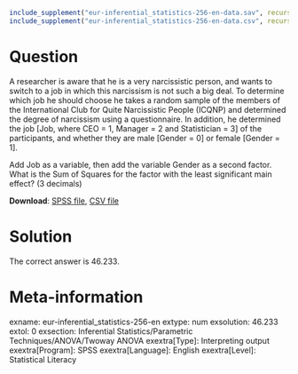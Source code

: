 ```{r, echo = FALSE, results = "hide"}
include_supplement("eur-inferential_statistics-256-en-data.sav", recursive = TRUE)
include_supplement("eur-inferential_statistics-256-en-data.csv", recursive = TRUE)
```
Question
========
A researcher is aware that he is a very narcissistic person, and wants to switch to a job in which this narcissism is not such a big deal. To determine which job he should choose he takes a random sample of the members of the International Club for Quite Narcissistic People (ICQNP) and determined the degree of narcissism using a questionnaire. In addition, he determined the job [Job, where CEO = 1, Manager = 2 and Statistician = 3] of the participants, and whether they are male [Gender = 0] or female [Gender = 1].

Add Job as a variable, then add the variable Gender as a second factor. What is the Sum of Squares for the factor with the least significant main effect? (3 decimals)

**Download**: [SPSS file](eur-inferential_statistics-256-en-data.sav), [CSV file](eur-inferential_statistics-256-en-data.csv)


Solution
========
The correct answer is 46.233.


Meta-information
================
exname: eur-inferential_statistics-256-en
extype: num
exsolution: 46.233
extol: 0
exsection: Inferential Statistics/Parametric Techniques/ANOVA/Twoway ANOVA
exextra[Type]: Interpreting output
exextra[Program]: SPSS
exextra[Language]: English
exextra[Level]: Statistical Literacy